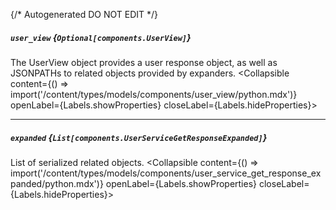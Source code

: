 {/* Autogenerated DO NOT EDIT  */}

##### `user_view` *{`Optional[components.UserView]`}*
The UserView object provides a user response object, as well as JSONPATHs to related objects provided by expanders.
<Collapsible content={() => import('/content/types/models/components/user_view/python.mdx')} openLabel={Labels.showProperties} closeLabel={Labels.hideProperties}>
</Collapsible>

---
##### `expanded` *{`List[components.UserServiceGetResponseExpanded]`}*
List of serialized related objects.
<Collapsible content={() => import('/content/types/models/components/user_service_get_response_expanded/python.mdx')} openLabel={Labels.showProperties} closeLabel={Labels.hideProperties}>
</Collapsible>


